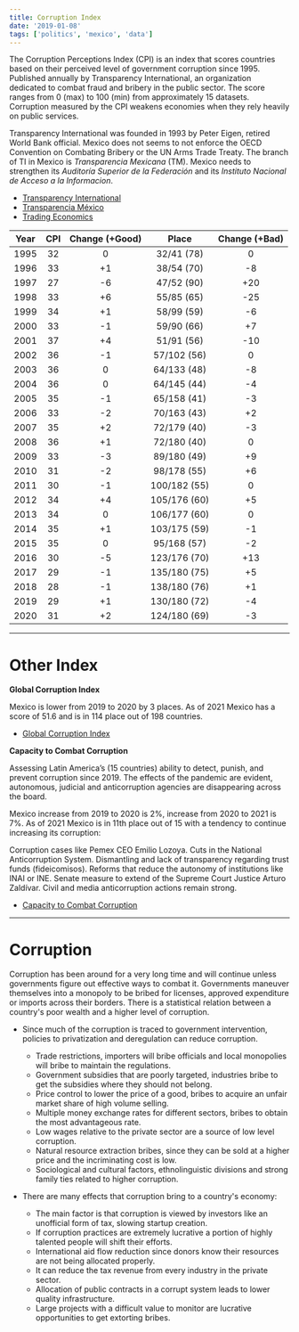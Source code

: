 ```yaml
---
title: Corruption Index
date: '2019-01-08'
tags: ['politics', 'mexico', 'data']
---
```


The Corruption Perceptions Index (CPI) is an index that scores countries based on their perceived level of government corruption since 1995. Published annually by Transparency International, an organization dedicated to combat fraud and bribery in the public sector. The score ranges from 0 (max) to 100 (min) from approximately 15 datasets. Corruption measured by the CPI weakens economies when they rely heavily on public services. 

Transparency International was founded in 1993 by Peter Eigen, retired World Bank official. Mexico does not seems to not enforce the OECD Convention on Combating Bribery or the UN Arms Trade Treaty. The branch of TI in Mexico is *Transparencia Mexicana* (TM). Mexico needs to strengthen its *Auditoría Superior de la Federación* and its *Instituto Nacional de Acceso a la Informacion*.

* [Transparency International](https://www.transparency.org/)  
* [Transparencia México](https://www.tm.org.mx/)
* [Trading Economics](https://tradingeconomics.com/mexico/corruption-rank)

| Year | CPI | Change (+Good) | Place | Change (+Bad) |
| :---: | :---: | :---: | :---: | :---: |
| 1995 | 32 | 0 | 32/41 (78) | 0 | 
| 1996 | 33 | +1 | 38/54 (70) | -8 | 
| 1997 | 27 | -6 | 47/52 (90) | +20 | 
| 1998 | 33 | +6 | 55/85 (65) | -25 | 
| 1999 | 34 | +1 | 58/99 (59) | -6 | 
| 2000 | 33 | -1 | 59/90 (66) | +7 | 
| 2001 | 37 | +4 | 51/91 (56) | -10 | 
| 2002 | 36 | -1 | 57/102 (56) | 0 | 
| 2003 | 36 | 0 | 64/133 (48) | -8 | 
| 2004 | 36 | 0 | 64/145 (44) | -4 | 
| 2005 | 35 | -1 | 65/158 (41) | -3 | 
| 2006 | 33 | -2 | 70/163 (43) | +2 | 
| 2007 | 35 | +2 | 72/179 (40) | -3 | 
| 2008 | 36 | +1 | 72/180 (40) | 0 | 
| 2009 | 33 | -3 | 89/180 (49) | +9 | 
| 2010 | 31 | -2 | 98/178 (55) | +6 | 
| 2011 | 30 | -1 | 100/182 (55) | 0 | 
| 2012 | 34 | +4 | 105/176 (60) | +5 |
| 2013 | 34 | 0 | 106/177 (60) | 0 | 
| 2014 | 35 | +1 | 103/175 (59) | -1 | 
| 2015 | 35 | 0 | 95/168 (57) | -2 | 
| 2016 | 30 | -5 | 123/176 (70) | +13 | 
| 2017 | 29 | -1 | 135/180 (75) | +5 | 
| 2018 | 28 | -1 | 138/180 (76) | +1 |
| 2019 | 29 | +1 | 130/180 (72) | -4 |
| 2020 | 31 | +2 | 124/180 (69) | -3 |

***

# Other Index #

**Global Corruption Index**

Mexico is lower from 2019 to 2020 by 3 places. As of 2021 Mexico has a score of 51.6 and is in 114 place out of 198 countries.

* [Global Corruption Index](https://risk-indexes.com/global-corruption-index/)

**Capacity to Combat Corruption**

Assessing Latin America’s (15 countries) ability to detect, punish, and prevent corruption since 2019. The effects of the pandemic are evident, autonomous, judicial and anticorruption agencies are disappearing across the board.

Mexico increase from 2019 to 2020 is 2%, increase from 2020 to 2021 is 7%. As of 2021 Mexico is in 11th place out of 15 with a tendency to continue increasing its corruption:

Corruption cases like Pemex CEO Emilio Lozoya. Cuts in the National Anticorruption System. Dismantling and lack of transparency regarding trust funds (fideicomisos). Reforms that reduce the autonomy of institutions like INAI or INE. Senate measure to extend of the Supreme Court Justice Arturo Zaldívar. Civil and media anticorruption actions remain strong.

* [Capacity to Combat Corruption](https://www.controlrisks.com/campaigns/the-capacity-to-combat-corruption-index)

***

# Corruption #

Corruption has been around for a very long time and will continue unless governments figure out effective ways to combat it. Governments maneuver themselves into a monopoly to be bribed for licenses, approved expenditure or imports across their borders. There is a statistical relation between a country's poor wealth and a higher level of corruption.

* Since much of the corruption is traced to government intervention, policies to privatization and deregulation can reduce corruption.
	* Trade restrictions, importers will bribe officials and local monopolies will bribe to maintain the regulations.
	* Government subsidies that are poorly targeted, industries bribe to get the subsidies where they should not belong.
	* Price control to lower the price of a good, bribes to acquire an unfair market share of high volume selling.
	* Multiple money exchange rates for different sectors, bribes to obtain the most advantageous rate.
	* Low wages relative to the private sector are a source of low level corruption. 
	* Natural resource extraction bribes, since they can be sold at a higher price and the incriminating cost is low.
	* Sociological and cultural factors, ethnolinguistic divisions and strong family ties related to higher corruption.

* There are many effects that corruption bring to a country's economy:
	* The main factor is that corruption is viewed by investors like an unofficial form of tax, slowing startup creation.
	* If corruption practices are extremely lucrative a portion of highly talented people will shift their efforts.
	* International aid flow reduction since donors know their resources are not being allocated properly.
	* It can reduce the tax revenue from every industry in the private sector.
	* Allocation of public contracts in a corrupt system leads to lower quality infrastructure.
	* Large projects with a difficult value to monitor are lucrative opportunities to get extorting bribes.




